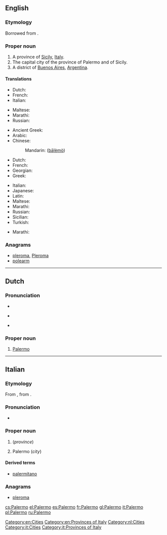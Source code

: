 ==English==

===Etymology===
Borrowed from {{etyl|it|en}} {{term|Palermo|lang=it}}.

===Proper noun===
{{wikipedia}}
{{en-proper noun}}

# A province of [[Sicily]], [[Italy]].
# The capital city of the province of Palermo and of Sicily.
# A district of [[Buenos Aires]], [[Argentina]].

====Translations====

{{trans-top|province}}
* Dutch: {{t|nl|Palermo}}
* French: {{t+|fr|Palerme}}
* Italian: {{t+|it|Palermo}}
{{trans-mid}}
* Maltese: {{t|mt|Provinċja ta' Palermo|alt=il-Provinċja ta' Palermo}}
* Marathi: {{t|mr|पालेर्मो|tr=pālermo|sc=Deva}}
* Russian: {{t|ru|Палермо|m|tr=Palérmo|sc=Cyrl}}
{{trans-bottom}}

{{trans-top|city}}
* Ancient Greek: {{t|grc|Πάνορμος|tr=Pánormos|sc=polytonic}}
* Arabic: {{t|ar|بَلَرْم‎|sc=Arab}}
* Chinese:
*: Mandarin: {{zh-ts|巴勒莫|巴勒莫}} ([[bā]][[lè]][[mò]])
* Dutch: {{t|nl|Palermo}}
* French: {{t+|fr|Palerme}}
* Georgian: {{t|ka|პალერმო|tr=palermo|sc=Geor}}
* Greek: {{t+|el|Παλέρμο|tr=Palérmo|sc=Grek}}
{{trans-mid}}
* Italian: {{t+|it|Palermo|f}}
* Japanese: {{t|ja|パレルモ|tr=Parerumo}}
* Latin: {{t|la|Panormus}}
* Maltese: {{t|mt|Palermo}}
* Marathi: {{t|mr|पालेर्मो|tr=pālermo|sc=Deva}}
* Russian: {{t|ru|Палермо|m|tr=Palérmo|sc=Cyrl}}
* Sicilian: {{t|scn|Palermu}}
* Turkish: {{t|tr|Palermo}}
{{trans-bottom}}

{{trans-top|district of Buenos Aires}}
* Marathi: {{t|mr|पालेर्मो|tr=pālermo|sc=Deva}}
{{trans-mid}}
{{trans-bottom}}

===Anagrams===
* [[pleroma#English|pleroma]], [[Pleroma#English|Pleroma]]
* [[polearm#English|polearm]]

[[Category:en:Cities]]
[[Category:en:Provinces of Italy]]

----

==Dutch==
{{wikipedia|lang=nl}}

===Pronunciation===
* {{IPA|/paˈlɛrmoː/|lang=nl}}
* {{a|BE}} {{IPA|[paˈlɛrmoː]|lang=nl}}
* {{a|NL}} {{IPA|[paˈlɛrmoʊ̯]|lang=nl}}

===Proper noun===
{{nl-proper noun}}

# [[Palermo#English|Palermo]]

[[Category:nl:Cities]]

----

==Italian==
{{wikipedia|lang=it}}

===Etymology===
From {{etyl|la|it}} {{term|Panormus|lang=la}}, from  {{etyl|grc|it}} {{term|Πάνορμος|tr=Pánormos|lang=grc}}.

===Pronunciation===
* {{audio|It-Palermo.ogg|Audio}}

===Proper noun===
{{it-proper noun|g=f}}

# {{l|en|Palermo}} (''province'')
# Palermo (''city'')

====Derived terms====
* [[palermitano]]

===Anagrams===
* [[pleroma#Italian|pleroma]]

[[Category:it:Cities]]
[[Category:it:Provinces of Italy]]

[[cs:Palermo]]
[[el:Palermo]]
[[es:Palermo]]
[[fr:Palermo]]
[[gl:Palermo]]
[[it:Palermo]]
[[pl:Palermo]]
[[ru:Palermo]]